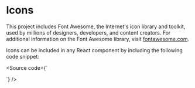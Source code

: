 

# Icons

This project includes Font Awesome, the Internet's icon library and toolkit, used by millions of designers, developers, and content creators. For additional information on the Font Awesome library, visit <a href="https://fontawesome.com">fontawesome.com</a>.

Icons can be included in any React component by including the following code snippet:

<Source
  code={`

<FontAwesomeIcon icon={faBars} />
`} />

<FaIconsBlock />
